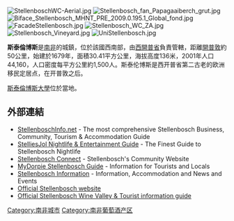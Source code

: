 [[Image:StellenboschWC-Aerial.jpg|right]]
[[Image:Stellenbosch_fan_Papagaaiberch_grut.jpg|thumb]]
[[Image:Biface_Stellenbosch_MHNT_PRE_2009.0.195.1_Global_fond.jpg|thumb]]
[[Image:FacadeStellenbosch.jpg|thumb]]
[[Image:Stellenbosch_WC_ZA.jpg|thumb]]
[[Image:Stellenbosch_Vineyard.jpg|thumb]]
[[Image:UniStellenbosch.jpg|thumb]]

'''斯泰倫博斯'''是[[南非|南非]]的城鎮，位於該國西南部，由[[西開普省|西開普省]]負責管轄，距離[[開普敦|開普敦]]約50公里，始建於1679年，面積30.41平方公里，海拔高度136米，2001年人口44,160，人口密度每平方公里約1,500人。斯泰伦博斯是西开普省第二古老的欧洲移民定居点，在开普敦之后。

[[斯泰倫博斯大學|斯泰倫博斯大學]]位於當地。

==外部連結==
*[http://www.stellenboschinfo.net StellenboschInfo.net] {{Wayback|url=http://www.stellenboschinfo.net/ |date=20160720083306 }} - The most comprehensive Stellenbosch Business, Community, Tourism & Accommodation Guide
*[https://web.archive.org/web/20150621195638/http://stelliesjol.com/ StelliesJol Nightlife & Entertainment Guide] - The Finest Guide to Stellenbosch Nightlife
*[https://web.archive.org/web/20161011111856/http://www.stellenboschconnect.co.za/ Stellenbosch Connect] - Stellenbosch's Community Website
*[http://mydorpie.com/stellenbosch/ MyDorpie Stellenbosch Guide] - Information for Tourists and Locals
*[http://www.stellenboschinfo.com Stellenbosch Information] {{Wayback|url=http://www.stellenboschinfo.com/ |date=20170918150947 }} - Information, Accommodation and News and Events
*[https://web.archive.org/web/20160305004116/http://www.stellenbosch.org.za/ Official Stellenbosch website]
*[https://web.archive.org/web/20120723104551/http://www.tourismstellenbosch.co.za/ Official Stellenbosch Wine Valley & Tourist information guide]

{{Authority control}}
{{SouthAfrica-geo-stub}}
[[Category:南非城市|Category:南非城市]]
[[Category:南非葡萄酒产区|Category:南非葡萄酒产区]]